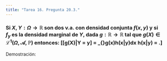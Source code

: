 ```yaml
---
title: "Tarea 16. Pregunta 20.3."
---
```


### Si $X,Y: \Omega \to \mathbb{R}$ son dos v.a. con densidad conjunta $f(x,y)$ y si $f_y$ es la densidad marginal de $Y$, dada $g:\mathbb{R} \to \mathbb{R}$ tal que $g(X) \in \mathscr{L}^1(\Omega, \mathscr{A}, \mathbb{P})$ entonces: \[\mathbb{E}[g(X)|Y = y] = \int_{\mathbb{R}}g(x)h(x|y)dx \quad \mbox{con} \quad h(x|y) = \frac{f(x,y)}{f_y(y)}.\]


Demostración:

